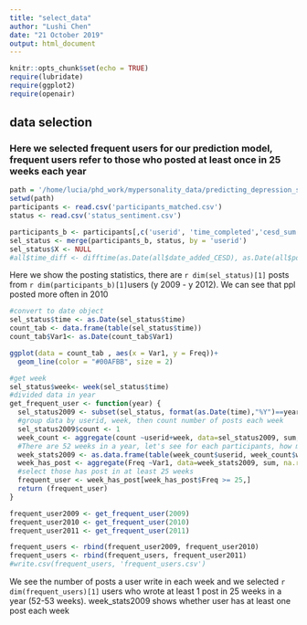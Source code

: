 ```yaml
---
title: "select_data"
author: "Lushi Chen"
date: "21 October 2019"
output: html_document
---
```


```r
knitr::opts_chunk$set(echo = TRUE)
require(lubridate)
require(ggplot2)
require(openair)
```

## data selection
### Here we selected frequent users for our prediction model, frequent users refer to those who posted at least once in 25 weeks each year

```r
path = '/home/lucia/phd_work/mypersonality_data/predicting_depression_symptoms/data/'
setwd(path)
participants <- read.csv('participants_matched.csv')
status <- read.csv('status_sentiment.csv')
```
```r
participants_b <- participants[,c('userid', 'time_completed','cesd_sum')]
sel_status <- merge(participants_b, status, by = 'userid')
sel_status$X <- NULL
#all$time_diff <- difftime(as.Date(all$date_added_CESD), as.Date(all$post_time) , units = c("days"))
```

Here we show the posting statistics, there are `r dim(sel_status)[1]` posts from  `r dim(participants_b)[1]`users (y 2009 - y 2012). We can see that ppl posted more often in 2010

```r
#convert to date object
sel_status$time <- as.Date(sel_status$time)
count_tab <- data.frame(table(sel_status$time))
count_tab$Var1<- as.Date(count_tab$Var1)

ggplot(data = count_tab , aes(x = Var1, y = Freq))+
  geom_line(color = "#00AFBB", size = 2)
```


```r
#get week
sel_status$week<- week(sel_status$time)
#divided data in year
get_frequent_user <- function(year) {
  sel_status2009 <- subset(sel_status, format(as.Date(time),"%Y")==year)
  #group data by userid, week, then count number of posts each week
  sel_status2009$count <- 1
  week_count <- aggregate(count ~userid+week, data=sel_status2009, sum, na.rm=TRUE)
  #There are 52 weeks in a year, let's see for each participants, how many weeks do they have at least one post
  week_stats2009 <- as.data.frame(table(week_count$userid, week_count$week))
  week_has_post <- aggregate(Freq ~Var1, data=week_stats2009, sum, na.rm=TRUE)
  #select those has post in at least 25 weeks 
  frequent_user <- week_has_post[week_has_post$Freq >= 25,]
  return (frequent_user)
}

frequent_user2009 <- get_frequent_user(2009)
frequent_user2010 <- get_frequent_user(2010)
frequent_user2011 <- get_frequent_user(2011)

frequent_users <- rbind(frequent_user2009, frequent_user2010)
frequent_users <- rbind(frequent_users, frequent_user2011)
#write.csv(frequent_users, 'frequent_users.csv')
```

We see the number of posts a user write in each week and we selected `r dim(frequent_users)[1]` users who wrote at least 1 post in 25 weeks in a year (52-53 weeks). week_stats2009 shows whether user has at least one post each week 

